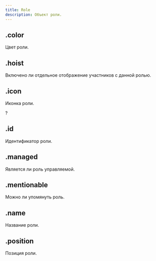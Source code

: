 ```yaml
---
title: Role
description: Объект роли.
---
```


## .color

Цвет роли.

<MdnRef dataType="Number" />

## .hoist

Включено ли отдельное отображение участников с данной ролью.

<MdnRef dataType="Boolean" />

## .icon

Иконка роли.

?<MdnRef dataType="String" />

## .id

Идентификатор роли.

<MdnRef dataType="String" />

## .managed

Является ли роль управляемой.

<MdnRef dataType="Boolean" />

## .mentionable

Можно ли упомянуть роль.

<MdnRef dataType="Boolean" />

## .name

Название роли.

<MdnRef dataType="String" />

## .position

Позиция роли.

<MdnRef dataType="Number" />
